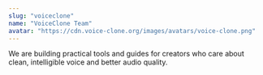 ```yaml
---
slug: "voiceclone"
name: "VoiceClone Team"
avatar: "https://cdn.voice-clone.org/images/avatars/voice-clone.png"
---
```


We are building practical tools and guides for creators who care about clean, intelligible voice and better audio quality.


